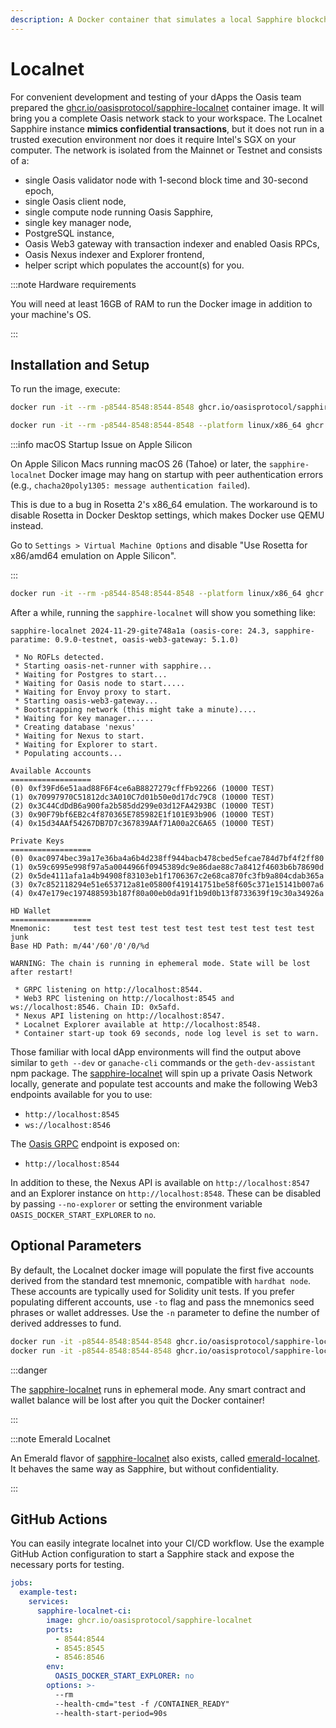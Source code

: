 ```yaml
---
description: A Docker container that simulates a local Sapphire blockchain
---
```



# Localnet

For convenient development and testing of your dApps the Oasis team prepared
the [ghcr.io/oasisprotocol/sapphire-localnet][sapphire-localnet] container image.
It will bring you a complete Oasis network stack to your workspace. The
Localnet Sapphire instance **mimics confidential transactions**, but it does
not run in a trusted execution environment nor does it require Intel's SGX on
your computer. The network is isolated from the Mainnet or Testnet and consists
of a:

- single Oasis validator node with 1-second block time and 30-second epoch,
- single Oasis client node,
- single compute node running Oasis Sapphire,
- single key manager node,
- PostgreSQL instance,
- Oasis Web3 gateway with transaction indexer and enabled Oasis RPCs,
- Oasis Nexus indexer and Explorer frontend,
- helper script which populates the account(s) for you.

:::note Hardware requirements

You will need at least 16GB of RAM to run the Docker image in addition to your
machine's OS.

:::

## Installation and Setup

To run the image, execute:

<Tabs>
<TabItem value="linux-intel-win" label="Linux (Intel) / Windows">

```sh
docker run -it --rm -p8544-8548:8544-8548 ghcr.io/oasisprotocol/sapphire-localnet
```

</TabItem>
<TabItem value="macos" label="macOS">

```sh
docker run -it --rm -p8544-8548:8544-8548 --platform linux/x86_64 ghcr.io/oasisprotocol/sapphire-localnet
```

:::info macOS Startup Issue on Apple Silicon

On Apple Silicon Macs running macOS 26 (Tahoe) or later, the `sapphire-localnet` Docker
image may hang on startup with peer authentication errors (e.g.,
`chacha20poly1305: message authentication failed`).

This is due to a bug in Rosetta 2's x86_64 emulation. The workaround is to
disable Rosetta in Docker Desktop settings, which makes Docker use QEMU
instead.

Go to `Settings > Virtual Machine Options` and disable
"Use Rosetta for x86/amd64 emulation on Apple Silicon".

:::

</TabItem>
<TabItem value="linux-non-intel" label="Linux (non-Intel)">

```sh
docker run -it --rm -p8544-8548:8544-8548 --platform linux/x86_64 ghcr.io/oasisprotocol/sapphire-localnet
```

</TabItem>
</Tabs>

After a while, running the `sapphire-localnet` will show you something like:

```console
sapphire-localnet 2024-11-29-gite748a1a (oasis-core: 24.3, sapphire-paratime: 0.9.0-testnet, oasis-web3-gateway: 5.1.0)

 * No ROFLs detected.
 * Starting oasis-net-runner with sapphire...
 * Waiting for Postgres to start...
 * Waiting for Oasis node to start.....
 * Waiting for Envoy proxy to start.
 * Starting oasis-web3-gateway...
 * Bootstrapping network (this might take a minute)....
 * Waiting for key manager......
 * Creating database 'nexus'
 * Waiting for Nexus to start.
 * Waiting for Explorer to start.
 * Populating accounts...

Available Accounts
==================
(0) 0xf39Fd6e51aad88F6F4ce6aB8827279cffFb92266 (10000 TEST)
(1) 0x70997970C51812dc3A010C7d01b50e0d17dc79C8 (10000 TEST)
(2) 0x3C44CdDdB6a900fa2b585dd299e03d12FA4293BC (10000 TEST)
(3) 0x90F79bf6EB2c4f870365E785982E1f101E93b906 (10000 TEST)
(4) 0x15d34AAf54267DB7D7c367839AAf71A00a2C6A65 (10000 TEST)

Private Keys
==================
(0) 0xac0974bec39a17e36ba4a6b4d238ff944bacb478cbed5efcae784d7bf4f2ff80
(1) 0x59c6995e998f97a5a0044966f0945389dc9e86dae88c7a8412f4603b6b78690d
(2) 0x5de4111afa1a4b94908f83103eb1f1706367c2e68ca870fc3fb9a804cdab365a
(3) 0x7c852118294e51e653712a81e05800f419141751be58f605c371e15141b007a6
(4) 0x47e179ec197488593b187f80a00eb0da91f1b9d0b13f8733639f19c30a34926a

HD Wallet
==================
Mnemonic:     test test test test test test test test test test test junk
Base HD Path: m/44'/60'/0'/0/%d

WARNING: The chain is running in ephemeral mode. State will be lost after restart!

 * GRPC listening on http://localhost:8544.
 * Web3 RPC listening on http://localhost:8545 and ws://localhost:8546. Chain ID: 0x5afd.
 * Nexus API listening on http://localhost:8547.
 * Localnet Explorer available at http://localhost:8548.
 * Container start-up took 69 seconds, node log level is set to warn.
```

Those familiar with local dApp environments will find the output above similar
to `geth --dev` or `ganache-cli` commands or the `geth-dev-assistant` npm
package. The [sapphire-localnet] will spin up a private Oasis Network locally,
generate and populate test accounts and make the following Web3 endpoints
available for you to use:

- `http://localhost:8545`
- `ws://localhost:8546`

The [Oasis GRPC][oasis-rpc] endpoint is exposed on:

- `http://localhost:8544`

[oasis-rpc]: https://github.com/oasisprotocol/oasis-core/blob/master/docs/oasis-node/rpc.md

In addition to these, the Nexus API is available on `http://localhost:8547`
and an Explorer instance on `http://localhost:8548`.
These can be disabled by passing `--no-explorer` or setting the environment
variable `OASIS_DOCKER_START_EXPLORER` to `no`.

## Optional Parameters

By default, the Localnet docker image will populate the first five accounts
derived from the standard test mnemonic, compatible with `hardhat node`.
These accounts are typically used for Solidity unit tests. If you prefer
populating different accounts, use `-to` flag and pass the mnemonics seed
phrases or wallet addresses. Use the `-n` parameter to define the number of
derived addresses to fund.

```sh
docker run -it -p8544-8548:8544-8548 ghcr.io/oasisprotocol/sapphire-localnet -to "bench remain brave curve frozen verify dream margin alarm world repair innocent" -n3
docker run -it -p8544-8548:8544-8548 ghcr.io/oasisprotocol/sapphire-localnet -to "0x75eCF0d4496C2f10e4e9aF3D4d174576Ee9010E2,0xbDA5747bFD65F08deb54cb465eB87D40e51B197E"
```

:::danger

The [sapphire-localnet] runs in ephemeral mode. Any smart
contract and wallet balance will be lost after you quit the Docker container!

:::

:::note Emerald Localnet

An Emerald flavor of [sapphire-localnet] also exists, called
[emerald-localnet]. It behaves the same way as Sapphire, but without
confidentiality.

:::

[sapphire-localnet]: https://github.com/oasisprotocol/oasis-web3-gateway/pkgs/container/sapphire-localnet
[emerald-localnet]: https://github.com/oasisprotocol/oasis-web3-gateway/pkgs/container/emerald-localnet

## GitHub Actions

You can easily integrate localnet into your CI/CD workflow. Use the example
GitHub Action configuration to start a Sapphire stack and expose
the necessary ports for testing.

```yaml
jobs:
  example-test:
    services:
      sapphire-localnet-ci:
        image: ghcr.io/oasisprotocol/sapphire-localnet
        ports:
          - 8544:8544
          - 8545:8545
          - 8546:8546
        env:
          OASIS_DOCKER_START_EXPLORER: no
        options: >-
          --rm
          --health-cmd="test -f /CONTAINER_READY"
          --health-start-period=90s
```

